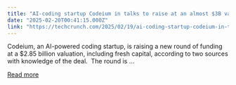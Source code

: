 ```yaml
---
title: "AI-coding startup Codeium in talks to raise at an almost $3B valuation, sources say"
date: "2025-02-20T00:41:15.000Z"
link: "https://techcrunch.com/2025/02/19/ai-coding-startup-codeium-in-talks-to-raise-at-an-almost-3b-valuation-sources-say/"
---
```


Codeium, an AI-powered coding startup, is raising a new round of funding at a $2.85 billion valuation, including fresh capital, according to two sources with knowledge of the deal.&#160; The round is ...

[Read more](https://techcrunch.com/2025/02/19/ai-coding-startup-codeium-in-talks-to-raise-at-an-almost-3b-valuation-sources-say/)
